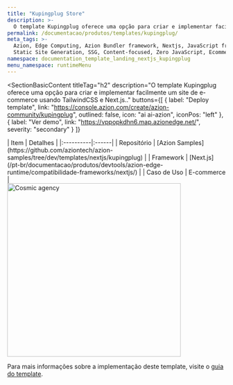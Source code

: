 ```yaml
---
title: "Kupingplug Store"
description: >-
  O template Kupingplug oferece uma opção para criar e implementar facilmente um site de e-commerce usando TailwindCSS e Next.js.
permalink: /documentacao/produtos/templates/kupingplug/
meta_tags: >-
  Azion, Edge Computing, Azion Bundler framework, Nextjs, JavaScript frameworks,
  Static Site Generation, SSG, Content-focused, Zero JavaScript, Ecommerce, store
namespace: documentation_template_landing_nextjs_kupingplug
menu_namespace: runtimeMenu
---
```



<SectionBasicContent
  titleTag="h2"
  description="O template Kupingplug oferece uma opção para criar e implementar facilmente um site de e-commerce usando TailwindCSS e Next.js.."
  buttons={[
    { label: "Deploy template", link: "https://console.azion.com/create/azion-community/kupingplug", outlined: false, icon: "ai ai-azion", iconPos: "left" },
    { label: "Ver demo", link: "https://vppopkdhn6.map.azionedge.net/", severity: "secondary" }
  ]}
>
  <Fragment slot="content">
    <div style="flex: 1; min-width: 300px;">
      | Item | Detalhes |
      |:----------|:------|
      | Repositório | [Azion Samples](https://github.com/aziontech/azion-samples/tree/dev/templates/nextjs/kupingplug) |
      | Framework | [Next.js](/pt-br/documentacao/produtos/devtools/azion-edge-runtime/compatibilidade-frameworks/nextjs/) |
      | Caso de Uso | E-commerce |
    </div>
    <div style="display: flex; justify-content: center; align-items: center; flex: 1;">
      <img src="/assets/docs/images/uploads/template-showcase/nextjs/kupingplug.png" width="400" alt="Cosmic agency" style="min-width: 100%; max-width: 100%; height: auto;" />
    </div>
  </Fragment>
</SectionBasicContent>

Para mais informações sobre a implementação deste template, visite o [guia do template](/pt-br/documentacao/produtos/guias/next-js-ecommerce-collection/).